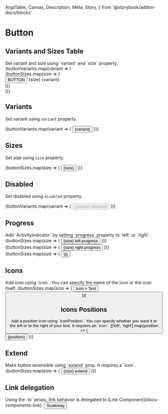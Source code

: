  ArgsTable,
  Canvas,
  Description,
  Meta,
  Story,
} from '@storybook/addon-docs/blocks'

<Meta title="Components/Button" component={Button} />

<style>{`
  .row {
    display: inline-flex;
    align-items: center;
    width: 100%;
    margin-bottom: 16px;
    height: 120px;
    padding: 20px 0;
  }

  .button {
    display: flex;
    align-items: center;
    flex-direction: column;
    flex: 1;
    margin-left: 8px;
    height: 100%;
    justify-content: space-between;
  }

  .legend {
    font-size: 12px;
  }
`}</style>

# Button

## Variants and Sizes Table

<Description>
  Set variant and size using `variant` and `size` property.
</Description>

<Canvas>
  <Story name="button">
    {buttonVariants.map(variant => (
      <div key={variant} className="row">
        {buttonSizes.map(size => (
          <div key={size} className="button">
            <Button size={size} variant={variant}>
              BUTTON
            </Button>
            <span className="legend">
              {size} {variant}
            </span>
          </div>
        ))}
      </div>
    ))}
  </Story>
</Canvas>

## Variants

<Description>Set variant using `variant` property.</Description>

<Canvas>
  <Story name="btn-variants">
    {buttonVariants.map(variant => (
      <Button key={variant} variant={variant} m={2}>
        {variant}
      </Button>
    ))}
  </Story>
</Canvas>

## Sizes

<Description>Set size using `size` property.</Description>

<Canvas>
  <Story name="btn-sizes">
    {buttonSizes.map(size => (
      <Button key={size} size={size} m={2}>
        {size}
      </Button>
    ))}
  </Story>
</Canvas>

## Disabled

<Description>Set disabled using `disabled` property.</Description>

<Canvas>
  <Story name="btn-disabled">
    {buttonVariants.map(variant => (
      <Button key={variant} variant={variant} disabled m={2}>
        {variant} disabled
      </Button>
    ))}
  </Story>
</Canvas>

## Progress

<Description>
  Add `ActivityIndicator` by setting `progress` property to `left` or `right`.
</Description>

<Canvas>
  <Story name="btn-progress">
    <div>
      {buttonSizes.map(size => (
        <Button key={`left-${size}`} size={size} progress="left" m={2}>
          {size} left progress
        </Button>
      ))}
    </div>
    <div>
      {buttonSizes.map(size => (
        <Button key={`right-${size}`} size={size} progress="right" m={2}>
          {size} right progress
        </Button>
      ))}
    </div>
    <div>
      {buttonSizes.map(size => (
        <Button key={size} size={size} progress m={2} />
      ))}
    </div>
  </Story>
</Canvas>

## Icons

<Description>
  Add icon using `icon`. You can specify the name of the icon or the icon
  itself.
</Description>

<Canvas>
  <Story name="btn-icons">
    {buttonSizes.map(size => (
      <React.Fragment key={size}>
        <Button size={size} icon="lock" m={2}>
          Icon + Text
        </Button>
        <Button size={size} icon="lock" m={2} />
      </React.Fragment>
    ))}
  </Story>
</Canvas>

## Icons Positions

<Description>
  Add a position icon using `iconPosition`. You can specify whether you want it
  to the left or to the right of your text. It requires an `icon`.
</Description>

<Canvas>
  <Story name="btn-icons-position">
    {['left', 'right'].map(position => (
      <Button iconPosition={position} icon="lock" m={2}>
        {position}
      </Button>
    ))}
  </Story>
</Canvas>

## Extend

<Description>
  Make button extensible using `extend` prop. It requires a `icon`.
</Description>

<Canvas>
  <Story name="btn-extend">
    {buttonSizes.map(size => (
      <Button key={size} extend size={size} icon="plus" m={2}>
        {size} extend
      </Button>
    ))}
  </Story>
</Canvas>

## Link delegation

<Description>
  Using the `to` props, link behavior is delegated to [Link
  Component](docs-components-link).
</Description>

<Canvas>
  <Story name="btn-link">
    <Button to="https://scaleway.com" target="_blank">
      Scaleway
    </Button>
  </Story>
</Canvas>

<ArgsTable of={Button} />
